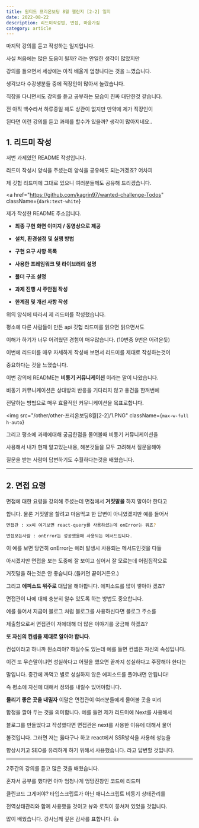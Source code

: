 ---
title: 원티드 프리온보딩 8월 챌린지 [2-2] 일지
date: 2022-08-22
description: 리드미작성법, 면접, 마음가짐
category: article
---

마지막 강의를 듣고 작성하는 일지입니다.

사실 처음에는 많은 도움이 될까? 라는 안일한 생각이 많았지만

강의를 들으면서 세상에는 아직 배울게 엄청나다는 것을 느꼈습니다.

생각보다 수강생분들 중에 직장인이 많아서 놀랐습니다.

직장을 다니면서도 강의를 듣고 공부하는 모습이 진짜 대단한것 같습니다.

전 아직 백수라서 하루종일 해도 상관이 없지만 만약에 제가 직장인이

된다면 이런 강의를 듣고 과제를 할수가 있을까? 생각이 많아지네요..

<h2 className={`dark:text-white`}>1. 리드미 작성</h2>

저번 과제였던 README 작성입니다.

리드미 작성시 양식을 주셨는데 양식을 공유해도 되는거겠죠? 어차피

제 깃헙 리드미에 그대로 있으니 여러분들께도 공유해 드리겠습니다.

<a
  href="https://github.com/kagrin97/wanted-challenge-Todos"
  className={`dark:text-white`}
>
  제가 작성한 README 주소입니다.
</a>

- <b>최종 구현 화면 이미지 / 동영상으로 제공</b>

- <b>설치, 환경설정 및 실행 방법</b>

- <b>구현 요구 사항 목록</b>

- <b>사용한 프레임워크 및 라이브러리 설명</b>

- <b>폴더 구조 설명</b>

- <b>과제 진행 시 주안점 작성</b>

- <b>한계점 및 개선 사항 작성</b>

위의 양식에 따라서 제 리드미를 작성했습니다.

평소에 다른 사람들이 만든 api 깃헙 리드미를 읽으면 읽으면서도

이해가 하기가 너무 어려웠던 경험이 매우많습니다. (10번중 9번은 어려운듯)

이번에 리드미를 매우 자세하게 작성해 보면서 리드미를 제대로 작성하는것이

중요하다는 것을 느꼈습니다.

이번 강의에 README는 <b>비동기 커뮤니케이션</b> 이라는 말이 나왔습니다.

비동기 커뮤니케이션은 상대방의 반응을 기다리지 않고 용건을 한꺼번에

전달하는 방법으로 매우 효율적인 커뮤니케이션을 목표로합니다.

<img
  src="/other/other-프리온보딩8월[2-2]/1.PNG"
  className={`max-w-full h-auto`}
></img>

그리고 평소에 과제에대해 궁금한점을 물어볼때 비동기 커뮤니케이션을

사용해서 내가 현재 알고있는내용, 해본것들을 모두 고려해서 질문을해야

질문을 받는 사람이 답변하기도 수월하다는것을 배웠습니다.

---

<h2 className={`dark:text-white`}>2. 면접 요령</h2>

면접에 대한 요령을 강의해 주셨는데 면접에서 <b>거짓말을</b> 하지 말아야 한다고

합니다. 물론 거짓말을 할려고 마음먹고 한 답변이 아니였겠지만 예를 들어서

```bash
면접관 : xx씨 여기보면 react-query를 사용하셨는데 onError는 뭐죠?

면접보는사람 : onError는 성공했을때 사용되는 메서드입니다.
```

이 예를 보면 당연히 onError는 에러 발생시 사용되는 메서드인것을 다들

아시겠지만 면접을 보는 도중에 잘 보이고 싶어서 잘 모르는데 어림짐작으로

거짓말을 하는것은 안 좋습니다.(들키면 끝이거든요.)

그리고 <b>에피소드 위주로</b> 대답을 해야합니다. 에피소드를 많이 쌓아야 겠죠?

면접관이 나에 대해 충분히 알수 있도록 하는 방법도 중요합니다.

예를 들어서 지금이 블로그 처럼 블로그를 사용하신다면 블로그 주소를

제출함으로써 면접관이 저에대해 더 많은 이야기를 궁금해 하겠죠?

<b>또 자신의 컨셉을 제대로 알아야 합니다.</b>

컨섭이라고 하니까 뭔소리야? 하실수도 있는데 예를 들면 컨셉은 자신의 속성입니다.

이건 또 무슨말이냐면 성실하다고 어필을 했으면 끝까지 성실하다고 주장해야 한다는

말입니다. 중간에 까먹고 별로 성실하지 않은 에피소드를 풀어내면 안됩니다!

즉 평소에 자신에 대해서 정의를 내릴수 있어야합니다.

<b>물리기 좋은 곳을 내밀자</b> 이말은 면접관이 여러분들에게 물어볼 곳을 미리

함정을 깔아 두는 것을 의미합니다. 예를 들면 제가 리드미에 Next를 사용해서

블로그를 만들었다고 작성했다면 면접관은 next를 사용한 이유에 대해서 물어

볼것입니다. 그러면 저는 옳다구나 하고 react에서 SSR방식을 사용해 성능을

향상시키고 SEO를 유리하게 하기 위해서 사용했습니다. 라고 답변할 것입니다.

---

2주간의 강의를 듣고 많은 것을 배웠습니다.

혼자서 공부를 했다면 아마 엄청나게 엉망진창인 코드에 리드미

클린코드 그게머야? 타입스크립트가 아닌 애니스크립트 비동기 상태관리를

전역상태관리와 함께 사용했을 것이고 뷰와 로직이 뭉쳐져 있었을 것입니다.

많이 배웠습니다. 강사님께 깊은 감사를 표합니다. 👍
